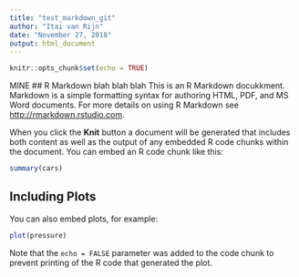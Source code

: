 ```yaml
---
title: "test_markdown_git"
author: "Itai van Rijn"
date: "November 27, 2018"
output: html_document
---
```


```r
knitr::opts_chunk$set(echo = TRUE)
```
MINE
## R Markdown
blah blah blah
This is an R Markdown docukkment. Markdown is a simple formatting syntax for authoring HTML, PDF, and MS Word documents. For more details on using R Markdown see <http://rmarkdown.rstudio.com>.

When you click the **Knit** button a document will be generated that includes both content as well as the output of any embedded R code chunks within the document. You can embed an R code chunk like this:

```r
summary(cars)
```

## Including Plots

You can also embed plots, for example:

```r
plot(pressure)
```

Note that the `echo = FALSE` parameter was added to the code chunk to prevent printing of the R code that generated the plot.

